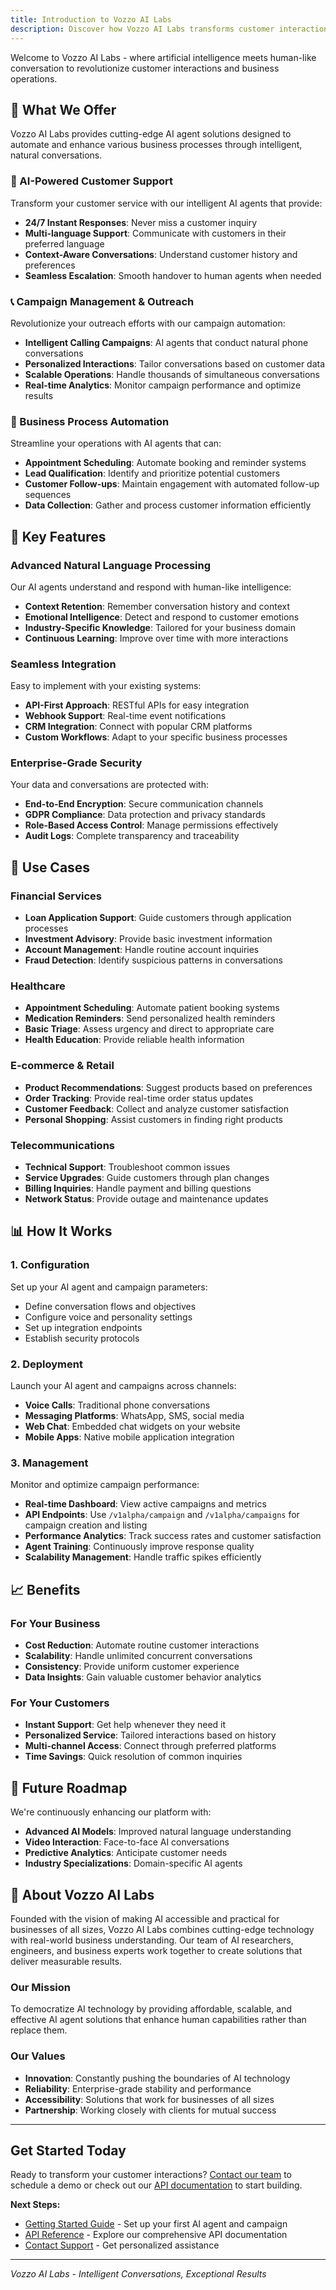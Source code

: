 ```yaml
---
title: Introduction to Vozzo AI Labs
description: Discover how Vozzo AI Labs transforms customer interactions with intelligent AI agents
---
```


Welcome to Vozzo AI Labs - where artificial intelligence meets human-like conversation to revolutionize customer interactions and business operations.

## 🚀 What We Offer

Vozzo AI Labs provides cutting-edge AI agent solutions designed to automate and enhance various business processes through intelligent, natural conversations.

### 🤖 AI-Powered Customer Support
Transform your customer service with our intelligent AI agents that provide:
- **24/7 Instant Responses**: Never miss a customer inquiry
- **Multi-language Support**: Communicate with customers in their preferred language
- **Context-Aware Conversations**: Understand customer history and preferences
- **Seamless Escalation**: Smooth handover to human agents when needed

### 📞 Campaign Management & Outreach
Revolutionize your outreach efforts with our campaign automation:
- **Intelligent Calling Campaigns**: AI agents that conduct natural phone conversations
- **Personalized Interactions**: Tailor conversations based on customer data
- **Scalable Operations**: Handle thousands of simultaneous conversations
- **Real-time Analytics**: Monitor campaign performance and optimize results

### 💼 Business Process Automation
Streamline your operations with AI agents that can:
- **Appointment Scheduling**: Automate booking and reminder systems
- **Lead Qualification**: Identify and prioritize potential customers
- **Customer Follow-ups**: Maintain engagement with automated follow-up sequences
- **Data Collection**: Gather and process customer information efficiently

## 🔧 Key Features

### Advanced Natural Language Processing
Our AI agents understand and respond with human-like intelligence:
- **Context Retention**: Remember conversation history and context
- **Emotional Intelligence**: Detect and respond to customer emotions
- **Industry-Specific Knowledge**: Tailored for your business domain
- **Continuous Learning**: Improve over time with more interactions

### Seamless Integration
Easy to implement with your existing systems:
- **API-First Approach**: RESTful APIs for easy integration
- **Webhook Support**: Real-time event notifications
- **CRM Integration**: Connect with popular CRM platforms
- **Custom Workflows**: Adapt to your specific business processes

### Enterprise-Grade Security
Your data and conversations are protected with:
- **End-to-End Encryption**: Secure communication channels
- **GDPR Compliance**: Data protection and privacy standards
- **Role-Based Access Control**: Manage permissions effectively
- **Audit Logs**: Complete transparency and traceability

## 🎯 Use Cases

### Financial Services
- **Loan Application Support**: Guide customers through application processes
- **Investment Advisory**: Provide basic investment information
- **Account Management**: Handle routine account inquiries
- **Fraud Detection**: Identify suspicious patterns in conversations

### Healthcare
- **Appointment Scheduling**: Automate patient booking systems
- **Medication Reminders**: Send personalized health reminders
- **Basic Triage**: Assess urgency and direct to appropriate care
- **Health Education**: Provide reliable health information

### E-commerce & Retail
- **Product Recommendations**: Suggest products based on preferences
- **Order Tracking**: Provide real-time order status updates
- **Customer Feedback**: Collect and analyze customer satisfaction
- **Personal Shopping**: Assist customers in finding right products

### Telecommunications
- **Technical Support**: Troubleshoot common issues
- **Service Upgrades**: Guide customers through plan changes
- **Billing Inquiries**: Handle payment and billing questions
- **Network Status**: Provide outage and maintenance updates

## 📊 How It Works

### 1. **Configuration**
Set up your AI agent and campaign parameters:
- Define conversation flows and objectives
- Configure voice and personality settings
- Set up integration endpoints
- Establish security protocols

### 2. **Deployment**
Launch your AI agent and campaigns across channels:
- **Voice Calls**: Traditional phone conversations
- **Messaging Platforms**: WhatsApp, SMS, social media
- **Web Chat**: Embedded chat widgets on your website
- **Mobile Apps**: Native mobile application integration

### 3. **Management**
Monitor and optimize campaign performance:
- **Real-time Dashboard**: View active campaigns and metrics
- **API Endpoints**: Use `/v1alpha/campaign` and `/v1alpha/campaigns` for campaign creation and listing
- **Performance Analytics**: Track success rates and customer satisfaction
- **Agent Training**: Continuously improve response quality
- **Scalability Management**: Handle traffic spikes efficiently

## 📈 Benefits

### For Your Business
- **Cost Reduction**: Automate routine customer interactions
- **Scalability**: Handle unlimited concurrent conversations
- **Consistency**: Provide uniform customer experience
- **Data Insights**: Gain valuable customer behavior analytics

### For Your Customers
- **Instant Support**: Get help whenever they need it
- **Personalized Service**: Tailored interactions based on history
- **Multi-channel Access**: Connect through preferred platforms
- **Time Savings**: Quick resolution of common inquiries

## 🔮 Future Roadmap

We're continuously enhancing our platform with:
- **Advanced AI Models**: Improved natural language understanding
- **Video Interaction**: Face-to-face AI conversations
- **Predictive Analytics**: Anticipate customer needs
- **Industry Specializations**: Domain-specific AI agents

## 🏢 About Vozzo AI Labs

Founded with the vision of making AI accessible and practical for businesses of all sizes, Vozzo AI Labs combines cutting-edge technology with real-world business understanding. Our team of AI researchers, engineers, and business experts work together to create solutions that deliver measurable results.

### Our Mission
To democratize AI technology by providing affordable, scalable, and effective AI agent solutions that enhance human capabilities rather than replace them.

### Our Values
- **Innovation**: Constantly pushing the boundaries of AI technology
- **Reliability**: Enterprise-grade stability and performance
- **Accessibility**: Solutions that work for businesses of all sizes
- **Partnership**: Working closely with clients for mutual success

---

## Get Started Today

Ready to transform your customer interactions? [Contact our team](mailto:support@vozzo.ai) to schedule a demo or check out our [API documentation](/getting_start) to start building.

**Next Steps:**
- [Getting Started Guide](/getting_start) - Set up your first AI agent and campaign
- [API Reference](/getting_start) - Explore our comprehensive API documentation
- [Contact Support](mailto:support@vozzo.ai) - Get personalized assistance

---

*Vozzo AI Labs - Intelligent Conversations, Exceptional Results*